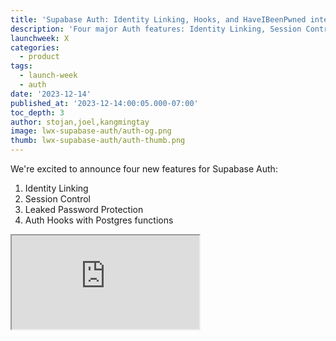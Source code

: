 ```yaml
---
title: 'Supabase Auth: Identity Linking, Hooks, and HaveIBeenPwned integration'
description: 'Four major Auth features: Identity Linking, Session Control, Leaked Password Protection, and Hooks'
launchweek: X
categories:
  - product
tags:
  - launch-week
  - auth
date: '2023-12-14'
published_at: '2023-12-14:00:05.000-07:00'
toc_depth: 3
author: stojan,joel,kangmingtay
image: lwx-supabase-auth/auth-og.png
thumb: lwx-supabase-auth/auth-thumb.png
---
```


We're excited to announce four new features for Supabase Auth:

1. Identity Linking
2. Session Control
3. Leaked Password Protection
4. Auth Hooks with Postgres functions

<div className="video-container">
  <iframe
    className="w-full"
    src="https://www.youtube-nocookie.com/embed/LF8GABnAFyE"
    title="YouTube video player"
    allow="accelerometer; autoplay; clipboard-write; encrypted-media; gyroscope; picture-in-picture; web-share"
    allowfullscreen
  />
</div>

## Identity Linking

When a user signs in, an identity is created with the authentication method and sign-in provider. Historically, [Supabase Auth](/docs/guides/auth) has been automatically linking identities to a user if the identity shares the same verified email as the user. This is convenient to de-duplicate user accounts. However, some developers also need the flexibility to link accounts that don’t share the same email.

Today we are launching Identity Linking, which developers can use to manually link two separate identities. We’ve added two new endpoints for developers to manage the identity linking process:

Once a user is signed in, use `linkIdentity()` to [link an OAuth identity](/docs/reference/javascript/auth-linkidentity):

```jsx
const { data, error } = await supabase.auth.linkIdentity({
  provider: 'google',
})
```

Use `unlinkIdentity()` to [unlink an identity](/docs/reference/javascript/auth-unlinkidentity):

```jsx
// retrieve all identities linked to a user
const {
  data: { identities },
} = await supabase.auth.getUserIdentities()

// find the google identity linked to the user
const googleIdentity = identities.find(({ provider }) => provider === 'google')

// unlink the google identity from the user
const { data, error } = await supabase.auth.unlinkIdentity(googleIdentity)
```

Currently, these methods support linking an OAuth identity. To link an email or phone identity to the user, you can use the [`updateUser()`](/docs/reference/javascript/auth-updateuser)method.

Manual linking is disabled by default. You can enable it for your project in [the dashboard Auth settings](/dashboard/project/_/settings/auth).

<Img
  alt="How to enable manual linking"
  src={{
    light: '/images/blog/lwx-supabase-auth/account-linking-config--light.png',
    dark: '/images/blog/lwx-supabase-auth/account-linking-config--dark.png',
  }}
  caption="How to enable manual linking"
  captionAlign="left"
/>
<br/>
<Admonition>

See the [Identity Linking docs](/docs/guides/auth/auth-identity-linking) for more information.

</Admonition>

## Session Control

Supabase Auth manages the full session lifecycle from the moment your user signs into your application. This involves the following steps:

1. Creating the session for the user.
2. Refreshing the session to keep it active.
3. Revoking the session upon expiry or logout.

For developers who want finer control over their users’ sessions, we have exposed 3 new settings:

- **Time-box user sessions**: Force users to sign in again after a time interval.
- **Inactivity Timeout**: Force users to sign in again if they’re inactive for a time interval.
- **Single session per user**: Restrict users to a single session. The most recently active session is kept, and all others are terminated.

These session control settings are available on the Pro plan and above.

<Img
  alt="How to enforce single session per user"
  src={{
    light: '/images/blog/lwx-supabase-auth/session-config--light.png',
    dark: '/images/blog/lwx-supabase-auth/session-config--dark.png',
  }}
  caption="How to enforce single session per user"
  captionAlign="left"
/>
<br/>
<Admonition>

See the [Session Management docs](/docs/guides/auth/sessions) for more information.

</Admonition>

## Leaked Password Protection

Passwords can be inherently insecure due to common user behaviors like choosing guessable passwords or reusing them across different platforms.

Even though OAuth and magiclinks are more secure, we recognize passwords are here to stay. We want to make the potential pitfalls less user-prone. To accomplish that, we have integrated the [HaveIBeenPwned.org](https://haveibeenpwned.com/) _Pwned Passwords API_ in Supabase Auth to prevent users from using leaked passwords.

<Admonition type="note" label="Go library">

ℹ️ We have open-sourced a Go library for interacting with the [HaveIBeenPwned.org](http://HaveIBeenPwned.org) Pwned Passwords API that we use in our Auth server. Check out the [repository](https://github.com/supabase/hibp) and feel free to contribute!

</Admonition>

As an additional step, we have added the ability to specify password requirements for your users. This can be configured from your project’s Auth settings in [the dashboard](/dashboard/project/_/settings/auth):

<Img
  alt="Adding password requirements"
  src={{
    light: '/images/blog/lwx-supabase-auth/passwords-config--light.png',
    dark: '/images/blog/lwx-supabase-auth/passwords-config--dark.png',
  }}
  caption="Adding password requirements"
  captionAlign="left"
/>
<br/>
<Admonition>

See the [password docs](/docs/guides/auth/passwords) for more information.

</Admonition>

## Auth Hooks

We’ve received a ton of feedback asking for ways to customize Auth, like:

- Add custom claims to the access token JWT
- Log the user out after multiple failed MFA verification attempts
- Apply custom rules for password validation attempts

We aim to maintain a straightforward and seamless Supabase Auth experience. It should work effortlessly for most developers, requiring no customization. However, recognizing the diversity of apps, you can now extend standard Auth features through Auth Hooks.

Auth Hooks are simply Postgres functions that run synchronously at key points in the Auth lifecycle, to change the outcome of the action.

For example, to customize the JWT claims with Auth Hooks, you can create a Postgres function that accepts the JWT claims in the first argument and returns the JWT you wish to be used by Supabase Auth.

Suppose you’re creating a gamified application and you wish to attach the user’s level to the JWT as a custom claim:

```sql
create function custom_access_token_hook(event jsonb)
returns jsonb
language plpgsql
as $$
declare
  user_level jsonb;
begin
  -- fetch the current user's level
  select
    to_jsonb(level) into user_level
  from profiles
  where
    user_id = event->>'user_id'::uuid;

  -- change the event.claims.level
  return jsonb_set(
		event,
		'{claims,level}',
		user_level);

end;
$$
```

Once you’ve created the function in the database, you only need to register it with Supabase Auth:

<Img
  alt="Auth Hooks"
  src={{
    light: '/images/blog/lwx-supabase-auth/hooks--light.png',
    dark: '/images/blog/lwx-supabase-auth/hooks--dark.png',
  }}
  caption="Auth Hooks"
  captionAlign="left"
/>

Currently, you can register an Auth Hook for the following points in the flow:

- **Custom access token:** called each time a new JWT is generated.
- **MFA verification attempt**: called each time an MFA factor is verified, allowing finer control over detecting and blocking attempts.
- **Password verification attempt**: called each time a password is used to sign-in a user, allowing finer control over the security of the user’s accounts.

Auth Hooks is available today for self-hosting and will be rolled out to the platform next month. Reach out to us via [support](https://supabase.help) if you need access sooner!

That’s not all! Postgres functions aren’t the only way to write hooks.

Supabase is a founding contributor of [Standard Webhooks](https://www.standardwebhooks.com/), a set of open source tools and guidelines about sending and receiving webhooks easily, securely, and reliably. Naturally, Auth Hooks will be supporting webhooks in Q1 of 2024.

## One more thing…

If you’ve been following us from [the start](https://supabase.com/blog/supabase-auth), you will know that Supabase Auth started by forking [Netlify’s GoTrue server](https://github.com/netlify/gotrue). A lot has changed since then and we’ve diverged from the upstream repository. At this stage it makes sense to rename the project to something else (_cues drumroll_) — Auth.

This simply means that the repositories will be renamed from using `gotrue` to `auth`. But don’t worry! Docker images and libraries like `@supabase/gotrue-js` will continue to be published and you can use `@supabase/auth-js` interchangeably for the current v2 version for as long as it is supported. All of the classes and methods remain in place. No breaking changes here!

## Conclusion

Thanks for reading till the end! We hope you enjoyed the Supabase Auth updates for Launch Week X: Identity Linking, Session Control, Leaked Password Protection, and Auth Hooks with Postgres functions.

We are looking forward to seeing what you build with these new features, and, of course, your feedback to make them even better.
